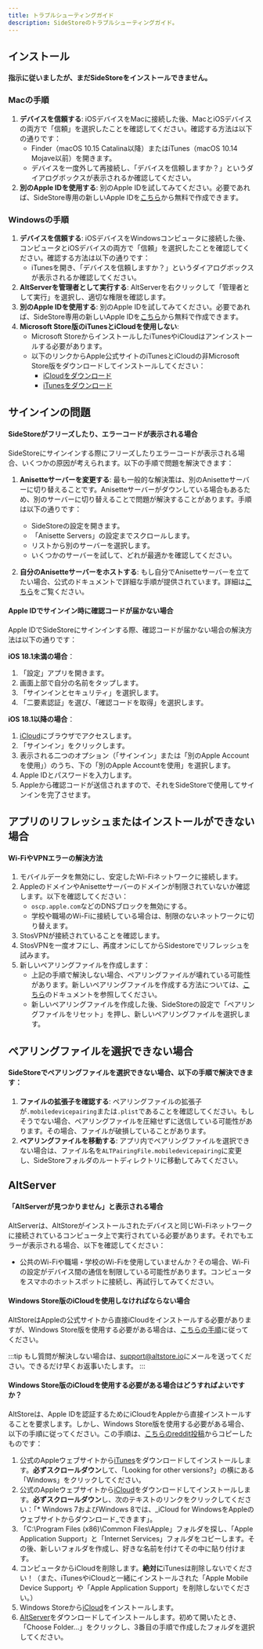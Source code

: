 ```yaml
---
title: トラブルシューティングガイド
description: SideStoreのトラブルシューティングガイド。
---
```


## インストール

#### 指示に従いましたが、まだSideStoreをインストールできません。

### Macの手順
1. **デバイスを信頼する**: iOSデバイスをMacに接続した後、MacとiOSデバイスの両方で「信頼」を選択したことを確認してください。確認する方法は以下の通りです：
   - Finder（macOS 10.15 Catalina以降）またはiTunes（macOS 10.14 Mojave以前）を開きます。
   - デバイスを一度外して再接続し、「デバイスを信頼しますか？」というダイアログボックスが表示されるか確認してください。
2. **別のApple IDを使用する**: 別のApple IDを試してみてください。必要であれば、SideStore専用の新しいApple IDを[こちら](https://appleid.apple.com/account#!\&page=create)から無料で作成できます。

### Windowsの手順
1. **デバイスを信頼する**: iOSデバイスをWindowsコンピュータに接続した後、コンピュータとiOSデバイスの両方で「信頼」を選択したことを確認してください。確認する方法は以下の通りです：
   - iTunesを開き、「デバイスを信頼しますか？」というダイアログボックスが表示されるか確認してください。
2. **AltServerを管理者として実行する**: AltServerを右クリックして「管理者として実行」を選択し、適切な権限を確認します。
3. **別のApple IDを使用する**: 別のApple IDを試してみてください。必要であれば、SideStore専用の新しいApple IDを[こちら](https://appleid.apple.com/account#!\&page=create)から無料で作成できます。
4. **Microsoft Store版のiTunesとiCloudを使用しない**:
   - Microsoft StoreからインストールしたiTunesやiCloudはアンインストールする必要があります。
   - 以下のリンクからApple公式サイトのiTunesとiCloudの非Microsoft Store版をダウンロードしてインストールしてください：
     - [iCloudをダウンロード](https://updates.cdn-apple.com/2020/windows/001-39935-20200911-1A70AA56-F448-11EA-8CC0-99D41950005E/iCloudSetup.exe)
     - [iTunesをダウンロード](https://www.apple.com/itunes/download/win64/)


## サインインの問題

#### SideStoreがフリーズしたり、エラーコードが表示される場合

SideStoreにサインインする際にフリーズしたりエラーコードが表示される場合、いくつかの原因が考えられます。以下の手順で問題を解決できます：

1. **Anisetteサーバーを変更する**:
   最も一般的な解決策は、別のAnisetteサーバーに切り替えることです。Anisetteサーバーがダウンしている場合もあるため、別のサーバーに切り替えることで問題が解決することがあります。手順は以下の通りです：
   - SideStoreの設定を開きます。
   - 「Anisette Servers」の設定までスクロールします。
   - リストから別のサーバーを選択します。
   - いくつかのサーバーを試して、どれが最適かを確認してください。

2. **自分のAnisetteサーバーをホストする**:
   もし自分でAnisetteサーバーを立てたい場合、公式のドキュメントで詳細な手順が提供されています。詳細は[こちら](https://docs.sidestore.io/docs/advanced/anisette)をご覧ください。

#### Apple IDでサインイン時に確認コードが届かない場合

Apple IDでSideStoreにサインインする際、確認コードが届かない場合の解決方法は以下の通りです：

**iOS 18.1未満の場合**：
1. 「設定」アプリを開きます。
2. 画面上部で自分の名前をタップします。
3. 「サインインとセキュリティ」を選択します。
4. 「二要素認証」を選び、「確認コードを取得」を選択します。

**iOS 18.1以降の場合**：
1. [iCloud](https://www.icloud.com)にブラウザでアクセスします。
2. 「サインイン」をクリックします。
3. 表示される二つのオプション（「サインイン」または「別のApple Accountを使用」）のうち、下の「別のApple Accountを使用」を選択します。
4. Apple IDとパスワードを入力します。
5. Appleから確認コードが送信されますので、それをSideStoreで使用してサインインを完了させます。


## アプリのリフレッシュまたはインストールができない場合

#### Wi-FiやVPNエラーの解決方法

1. モバイルデータを無効にし、安定したWi-Fiネットワークに接続します。
2. AppleのドメインやAnisetteサーバーのドメインが制限されていないか確認します。以下を確認してください：
   - `oscp.apple.com`などのDNSブロックを無効にする。
   - 学校や職場のWi-Fiに接続している場合は、制限のないネットワークに切り替えます。
3. StosVPNが接続されていることを確認します。
4. StosVPNを一度オフにし、再度オンにしてからSidestoreでリフレッシュを試みます。
5. 新しいペアリングファイルを作成します：
   - 上記の手順で解決しない場合、ペアリングファイルが壊れている可能性があります。新しいペアリングファイルを作成する方法については、[こちら](#)のドキュメントを参照してください。
   - 新しいペアリングファイルを作成した後、SideStoreの設定で「ペアリングファイルをリセット」を押し、新しいペアリングファイルを選択します。

## ペアリングファイルを選択できない場合

#### SideStoreでペアリングファイルを選択できない場合、以下の手順で解決できます：

1. **ファイルの拡張子を確認する**: ペアリングファイルの拡張子が`.mobiledevicepairing`または`.plist`であることを確認してください。もしそうでない場合、ペアリングファイルを圧縮せずに送信している可能性があります。その場合、ファイルが破損していることがあります。
2. **ペアリングファイルを移動する**: アプリ内でペアリングファイルを選択できない場合は、ファイル名を`ALTPairingFile.mobiledevicepairing`に変更し、SideStoreフォルダのルートディレクトリに移動してみてください。

## AltServer

#### 「AltServerが見つかりません」と表示される場合

AltServerは、AltStoreがインストールされたデバイスと同じWi-Fiネットワークに接続されているコンピュータ上で実行されている必要があります。それでもエラーが表示される場合、以下を確認してください：
- 公共のWi-Fiや職場・学校のWi-Fiを使用していませんか？その場合、Wi-Fiの設定がデバイス間の通信を制限している可能性があります。コンピュータをスマホのホットスポットに接続し、再試行してみてください。

#### Windows Store版のiCloudを使用しなければならない場合

AltStoreはAppleの公式サイトから直接iCloudをインストールする必要がありますが、Windows Store版を使用する必要がある場合は、[こちらの手順](https://www.reddit.com/r/jailbreak/comments/rp5buz/tutorial\_how\_to\_use\_altserver\_if\_you\_have\_to\_use/)に従ってください。

:::tip
もし質問が解決しない場合は、[support@altstore.io](mailto:support@altstore.io)にメールを送ってください。できるだけ早くお返事いたします。
:::

#### Windows Store版のiCloudを使用する必要がある場合はどうすればよいですか？

AltStoreは、Apple IDを認証するためにiCloudをAppleから直接インストールすることを要求します。しかし、Windows Store版を使用する必要がある場合、以下の手順に従ってください。この手順は、[こちらのreddit投稿](https://www.reddit.com/r/jailbreak/comments/rp5buz/tutorial\_how\_to\_use\_altserver\_if\_you\_have\_to\_use/?utm\_source=share\&utm\_medium=ios\_app\&utm\_name=iossmf)からコピーしたものです：

1. 公式のAppleウェブサイトから[iTunes](https://www.apple.com/itunes/)をダウンロードしてインストールします。**必ずスクロールダウン**して、「Looking for other versions?」の横にある「Windows」をクリックしてください。
2. 公式のAppleウェブサイトから[iCloud](https://support.apple.com/en-us/HT204283)をダウンロードしてインストールします。**必ずスクロールダウン**し、次のテキストのリンクをクリックしてください：「* Windows 7およびWindows 8では、_iCloud for WindowsをAppleのウェブサイトからダウンロード_できます」。
3. 「C:\Program Files (x86)\Common Files\Apple」フォルダを探し、「Apple Application Support」と「Internet Services」フォルダをコピーします。その後、新しいフォルダを作成し、好きな名前を付けてその中に貼り付けます。
4. コンピュータからiCloudを削除します。**絶対に**iTunesは削除しないでください！（また、iTunesやiCloudと一緒にインストールされた「Apple Mobile Device Support」や「Apple Application Support」を削除しないでください。）
5. Windows Storeから[iCloud](https://www.microsoft.com/store/productId/9PKTQ5699M62)をインストールします。
6. [AltServer](https://altstore.io/)をダウンロードしてインストールします。初めて開いたとき、「Choose Folder...」をクリックし、3番目の手順で作成したフォルダを選択してください。

